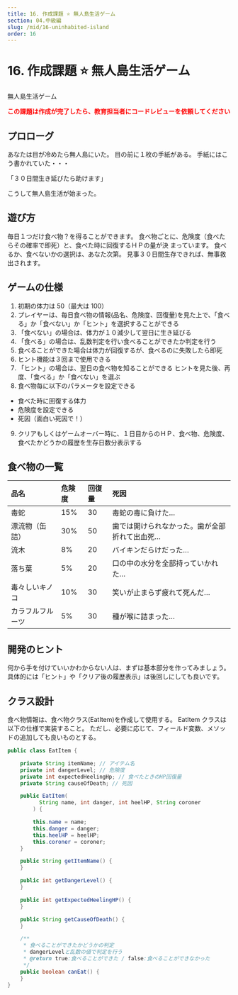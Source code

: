 ```yaml
---
title: 16. 作成課題 ⭐ 無人島生活ゲーム
section: 04.中級編
slug: /mid/16-uninhabited-island
order: 16
---
```


# 16. 作成課題 ⭐ 無人島生活ゲーム

<p class="game-content">無人島生活ゲーム</p>

<strong style="color: #ff0000;">
  この課題は作成が完了したら、教育担当者にコードレビューを依頼してください
</strong>

## プロローグ

あなたは目が冷めたら無人島にいた。
目の前に１枚の手紙がある。
手紙にはこう書かれていた・・・

「３０日間生き延びたら助けます」

こうして無人島生活が始まった。

## 遊び方

毎日１つだけ食べ物？を得ることができます。
食べ物ごとに、危険度（食べたらその確率で即死）と、食べた時に回復するＨＰの量が決
まっています。
食べるか、食べないかの選択は、あなた次第。
見事３０日間生存できれば、無事救出されます。

## ゲームの仕様

1. 初期の体力は 50（最大は 100）
2. プレイヤーは、毎日食べ物の情報(品名、危険度、回復量)を見た上で、「食べる」か「食べない」か「ヒント」を選択することができる
3. 「食べない」の場合は、体力が１０減少して翌日に生き延びる
4. 「食べる」の場合は、乱数判定を行い食べることができたか判定を行う
5. 食べることができた場合は体力が回復するが、食べるのに失敗したら即死
6. ヒント機能は３回まで使用できる
7. 「ヒント」の場合は、翌日の食べ物を知ることができる
   ヒントを見た後、再度、「食べる」か「食べない」を選ぶ
8. 食べ物毎に以下のパラメータを設定できる

- 食べた時に回復する体力
- 危険度を設定できる
- 死因（面白い死因で！）

9. クリアもしくはゲームオーバー時に、１日目からのＨＰ、食べ物、危険度、食べたかどうかの履歴を生存日数分表示する

## 食べ物の一覧

| 品名             | 危険度 | 回復量 | 死因                                          |
| :--------------- | :----- | :----- | :-------------------------------------------- |
| 毒蛇             | 15%    | 30     | 毒蛇の毒に負けた…                             |
| 漂流物（缶詰）   | 30%    | 50     | 歯では開けられなかった。歯が全部折れて出血死… |
| 流木             | 8%     | 20     | バイキンだらけだった…                         |
| 落ち葉           | 5%     | 20     | 口の中の水分を全部持っていかれた…             |
| 毒々しいキノコ   | 10%    | 30     | 笑いが止まらず疲れて死んだ…                   |
| カラフルフルーツ | 5%     | 30     | 種が喉に詰まった…                             |

## 開発のヒント

何から手を付けていいかわからない人は、まずは基本部分を作ってみましょう。
具体的には「ヒント」や「クリア後の履歴表示」は後回しにしても良いです。

## クラス設計

食べ物情報は、食べ物クラス(EatItem)を作成して使用する。
EatItem クラスは以下の仕様で実装すること。
ただし、必要に応じて、フィールド変数、メソッドの追加しても良いものとする。

```java
public class EatItem {

    private String itemName; // アイテム名
    private int dangerLevel; // 危険度
    private int expectedHeelingHp; // 食べたときのHP回復量
    private String causeOfDeath; // 死因

    public EatItem(
          String name, int danger, int heelHP, String coroner
        ) {

        this.name = name;
        this.danger = danger;
        this.heelHP = heelHP;
        this.coroner = coroner;
    }

    public String getItemName() {
    }

    public int getDangerLevel() {
    }

    public int getExpectedHeelingHP() {
    }

    public String getCauseOfDeath() {
    }

    /**
     * 食べることができたかどうかの判定
     * dangerLevelと乱数の値で判定を行う
     * @return true:食べることができた / false:食べることができなかった
     */
    public boolean canEat() {
    }
}
```
